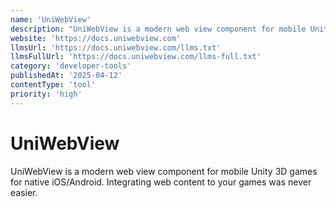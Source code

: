 ```yaml
---
name: 'UniWebView'
description: "UniWebView is a modern web view component for mobile Unity 3D games for native iOS/Android. Integrating web content to your games was never easier."
website: 'https://docs.uniwebview.com'
llmsUrl: 'https://docs.uniwebview.com/llms.txt'
llmsFullUrl: 'https://docs.uniwebview.com/llms-full.txt'
category: 'developer-tools'
publishedAt: '2025-04-12'
contentType: 'tool'
priority: 'high'
---
```


# UniWebView

UniWebView is a modern web view component for mobile Unity 3D games for native iOS/Android. Integrating web content to your games was never easier.
